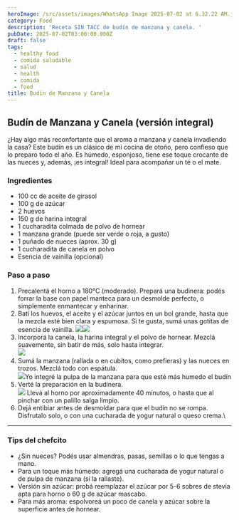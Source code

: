 ```yaml
---
heroImage: /src/assets/images/WhatsApp Image 2025-07-02 at 6.32.22 AM.jpeg
category: Food
description: 'Receta SIN TACC de budín de manzana y canela. '
pubDate: 2025-07-02T03:00:00.000Z
draft: false
tags:
  - healthy food
  - comida saludable
  - salud
  - health
  - comida
  - food
title: Budín de Manzana y Canela
---
```


## Budín de Manzana y Canela (versión integral)

¿Hay algo más reconfortante que el aroma a manzana y canela invadiendo la casa? Este budín es un clásico de mi cocina de otoño, pero confieso que lo preparo todo el año. Es húmedo, esponjoso, tiene ese toque crocante de las nueces y, además, ¡es integral! Ideal para acompañar un té o el mate.

### Ingredientes

- 100 cc de aceite de girasol
- 100 g de azúcar
- 2 huevos
- 150 g de harina integral
- 1 cucharadita colmada de polvo de hornear
- 1 manzana grande (puede ser verde o roja, a gusto)
- 1 puñado de nueces (aprox. 30 g)
- 1 cucharadita de canela en polvo
- Esencia de vainilla (opcional)

### Paso a paso

1. Precalentá el horno a 180°C (moderado).
   Prepará una budinera: podés forrar la base con papel manteca para un desmolde perfecto, o simplemente enmantecar y enharinar.
2. Batí los huevos, el aceite y el azúcar juntos en un bol grande, hasta que la mezcla esté bien clara y espumosa. Si te gusta, sumá unas gotitas de esencia de vainilla.
   ![](/src/assets/images/parte1budin.jpeg)![](/src/assets/images/parte2budin.jpeg)
3. Incorporá la canela, la harina integral y el polvo de hornear. Mezclá suavemente, sin batir de más, solo hasta integrar.\
   ![](/src/assets/images/parte4budin.jpeg)
4. Sumá la manzana (rallada o en cubitos, como prefieras) y las nueces en trozos. Mezclá todo con espátula.\
   ![](/src/assets/images/parte3budin.jpeg)Yo integré la pulpa de la manzana para que esté más humedo el budín
5. Verté la preparación en la budinera.\
   ![](/src/assets/images/parte5budin.jpeg)
   Llevá al horno por aproximadamente 40 minutos, o hasta que al pinchar con un palillo salga limpio.
6. Dejá entibiar antes de desmoldar para que el budín no se rompa. Disfrutalo solo, o con una cucharada de yogur natural o queso crema.\

---

### Tips del chefcito

- ¿Sin nueces? Podés usar almendras, pasas, semillas o lo que tengas a mano.
- Para un toque más húmedo: agregá una cucharada de yogur natural o de pulpa de manzana (si la rallaste).
- Versión sin azúcar: probá reemplazar el azúcar por 5-6 sobres de stevia apta para horno o 60 g de azúcar mascabo.
- Para más aroma: espolvoreá un poco de canela y azúcar sobre la superficie antes de hornear.

